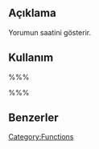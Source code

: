 {{Languages|
{{en|Template Tags/wp_dropdown_users}}
{{tr|Tema_Etiketleri/wp_dropdown_users}}
}}

== Açıklama ==
Yorumun saatini gösterir.

== Kullanım ==
%%%<?php comment_time('H:i:s'); ?>%%%

== Benzerler ==

{{Login Tags}}

{{Tag Footer}}

[[Category:Functions]]
